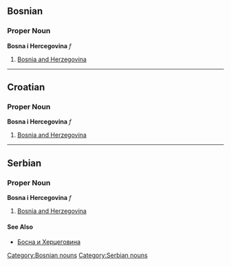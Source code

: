 ==Bosnian==
===Proper Noun===
'''Bosna i Hercegovina''' ''f''
#[[Bosnia and Herzegovina]]
[[Category:Bosnian nouns]]

----

==Croatian==
===Proper Noun===
'''Bosna i Hercegovina''' ''f''
#[[Bosnia and Herzegovina]]

----

==Serbian==
===Proper Noun===
'''Bosna i Hercegovina''' ''f''
#[[Bosnia and Herzegovina]]
====See Also====
*[[Босна и Херцеговина]]
[[Category:Serbian nouns]]